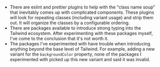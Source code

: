 - There are eslint and prettier plugins to help with the "class name soup" that inevitably comes up with complicated components. These plugins will look for repeating classes (including variant usage) and strip them out. It will organize the classes by a configurable ordering.
- There are packages available to introduce strong typing into the Tailwind ecosystem. After experimenting with these packages myself, I've come to the conclusion that it's not worth it.
- The packages I've experimented with have trouble when introducing anything beyond the base level of Tailwind. For example, adding a new variant for the `backgroundColor` property, none of the packages I experimented with picked up this new variant and said it was invalid.
